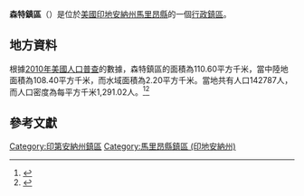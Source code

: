 {{noteTA
|G1=USState
|G2=地名
|G3=Unit
}}
{{Infobox settlement
|official_name            = 森特鎮區
|native_name = Center Township
|settlement_type          = [[行政鎮區|行政鎮區]]
|image_skyline            = Marion - Center.jpg
|imagesize                = 250px
|image_map                = Map highlighting Center Township, Marion County, Indiana.svg
|mapsize                  = 250px
|pushpin_map  =USA Indiana
|pushpin_label = 森特鎮區
|pushpin_label_position   = top
|pushpin_map_caption      = 森特鎮區在印地安納州的位置
|subdivision_type         = [[世界政區索引|國家]]
|subdivision_type1        = [[美国州份|州份]]
|subdivision_type2        = [[印地安納州行政区划|縣]]
|subdivision_name         = [[美国|美国]]
|subdivision_name1        = [[印地安納州|印地安納州]]
|subdivision_name2        = [[馬里昂縣_(印地安納州)|馬里昂縣]]
|elevation_ft             = 715
|elevation_m              = 218
|timezone                 = [[北美东部時區|北美东部時區]]
|area_total_km2           = 110.60
|area_land_km2            = 108.40
|area_water_km2           = 2.20
|area_total_sq_mi         = 
|area_land_sq_mi          = 
|area_water_sq_mi         = 
|population_as_of         = [[2010年美國人口普查|2010]]
|population_footnotes     = 
|population_total         = 142787
|population_density_km2   = auto
|population_density_sq_mi = auto
|utc_offset               = -5
|coordinates              = {{coord|39|46|25|N|86|08|22|W|type:city_region:US-AL_source:GNS-enwiki|display=inline,title}}
| coor_pinpoint           = 
| coordinates_footnotes   = 
|timezone_DST             = EDT
|utc_offset_DST           = -4
|postal_code_type         = [[美國郵區編號|郵區編號]]
|postal_code              = 46107, 46201, 46202, 46203, 46204, 46205, 46208, 46217, 46218, 46219, 46221, 46222, 46225, 46237
|area_code                = {{link-en|电话区号317|Area code 317|317}}
|blank_name = [[地名信息系统|GNIS ID]]
|blank_info = 453186
}}
'''森特鎮區'''（{{lang-en|Center Township}}）是位於[[美國|美國]][[印地安納州|印地安納州]][[馬里昂縣_(印地安納州)|馬里昂縣]]的一個[[行政鎮區|行政鎮區]]。

== 地方資料 ==
根據[[2010年美國人口普查|2010年美國人口普查]]的數據，森特鎮區的面積為110.60平方千米，當中陸地面積為108.40平方千米，而水域面積為2.20平方千米。當地共有人口142787人，而人口密度為每平方千米1,291.02人。<ref name="GR8">{{cite web|url=http://factfinder2.census.gov|publisher=[[美国人口调查局|美国人口调查局]]|accessdate=2011-05-14|title=American FactFinder|archive-date=2013-09-11|archive-url=https://web.archive.org/web/20130911234518/http://factfinder2.census.gov/|dead-url=no}}</ref><ref>{{cite web|url=https://www.citypopulation.de/en/usa/indiana/admin/|title=USA: Indiana (Counties and Townships) - City Population|access-date=2020-08-03|archive-date=2020-04-22|archive-url=https://web.archive.org/web/20200422090607/https://www.citypopulation.de/en/usa/indiana/admin/|dead-url=no}}</ref>

== 參考文獻 ==
{{reflist}}

{{馬里昂縣 (印地安納州)}}

{{DEFAULTSORT:Center Township}}
[[Category:印第安納州鎮區|Category:印第安納州鎮區]]
[[Category:馬里昂縣鎮區_(印地安納州)|Category:馬里昂縣鎮區 (印地安納州)]]

{{Indiana-geo-stub}}
